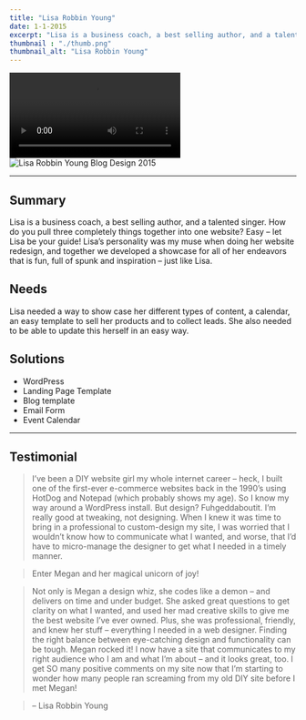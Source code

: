 ```yaml
---
title: "Lisa Robbin Young"
date: 1-1-2015
excerpt: "Lisa is a business coach, a best selling author, and a talented singer. How do you pull three completely things together into one website? Easy – let Lisa be your guide!"
thumbnail : "./thumb.png"
thumbnail_alt: "Lisa Robbin Young"
---
```


<section className={portfolioStyles.video}>
<video controls><source src={lryVideo} type="video/mp4"/></video>
</section>

<section className={portfolioStyles.portfolioImage}>
<img src={lryImage} alt="Lisa Robbin Young Blog Design 2015"/>
</section>

***

## Summary
Lisa is a business coach, a best selling author, and a talented singer. How do you pull three completely things together into one website? Easy – let Lisa be your guide! Lisa’s personality was my muse when doing her website redesign, and together we developed a showcase for all of her endeavors that is fun, full of spunk and inspiration – just like Lisa.

## Needs
Lisa needed a way to show case her different types of content, a calendar, an easy template to sell her products and to collect leads. She also needed to be able to update this herself in an easy way.

## Solutions
* WordPress
* Landing Page Template
* Blog template
* Email Form
* Event Calendar

***
## Testimonial
>I’ve been a DIY website girl my whole internet career – heck, I built one of the first-ever e-commerce websites back in the 1990’s using HotDog and Notepad (which probably shows my age). So I know my way around a WordPress install. But design? Fuhgeddaboutit. I’m really good at tweaking, not designing. When I knew it was time to bring in a professional to custom-design my site, I was worried that I wouldn’t know how to communicate what I wanted, and worse, that I’d have to micro-manage the designer to get what I needed in a timely manner.

>Enter Megan and her magical unicorn of joy!

>Not only is Megan a design whiz, she codes like a demon – and delivers on time and under budget. She asked great questions to get clarity on what I wanted, and used her mad creative skills to give me the best website I’ve ever owned. Plus, she was professional, friendly, and knew her stuff – everything I needed in a web designer.
Finding the right balance between eye-catching design and functionality can be tough. Megan rocked it! I now have a site that communicates to my right audience who I am and what I’m about – and it looks great, too. I get SO many positive comments on my site now that I’m starting to wonder how many people ran screaming from my old DIY site before I met Megan!

>– Lisa Robbin Young
